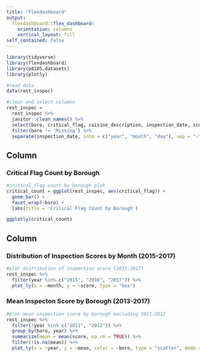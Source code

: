 ```yaml
---
title: "Flexdashboard"
output: 
  flexdashboard::flex_dashboard:
    orientation: columns
    vertical_layout: fill
self_contained: false
---
```


```r
library(tidyverse)
library(flexdashboard)
library(p8105.datasets)
library(plotly)
```

```r
#read data
data(rest_inspec)

#clean and select columns
rest_inspec = 
  rest_inspec %>% 
  janitor::clean_names() %>% 
  select(boro, critical_flag, cuisine_description, inspection_date, score, violation_code, zipcode) %>% 
  filter(boro != 'Missing') %>% 
  separate(inspection_date, into = c("year", "month", "day"), sep = "-")
```

Column {data-width=650}
-----------------------------------------------------------------------

### Critical Flag Count by Borough

```r
#critical_flag count by borough plot
critical_count = ggplot(rest_inspec, aes(critical_flag)) +
  geom_bar() +
  facet_wrap(~boro) +
  labs(title = 'Critical Flag Count by Borough')

ggplotly(critical_count)
```

Column {data-width=350}
-----------------------------------------------------------------------

### Distribution of Inspection Scores by Month (2015-2017)

```r
#plot distribution of inspection score (2015-2017)
rest_inspec %>% 
  filter(year %in% c("2015", "2016", "2017")) %>%
  plot_ly(x = ~month, y = ~score, type = "box")
```

### Mean Inspecton Score by Borough (2013-2017)

```r
#plot mean inspection score by borough excluding 2011-2012
rest_inspec %>% 
  filter(!year %in% c("2011", "2012")) %>% 
  group_by(boro, year) %>% 
  summarize(mean = mean(score, na.rm = TRUE)) %>% 
  filter(!is.na(mean)) %>%
  plot_ly(x = ~year, y = ~mean, color = ~boro, type = "scatter", mode = "lines")
```
